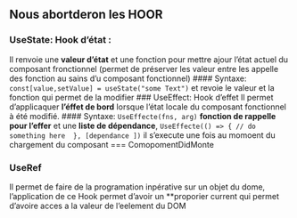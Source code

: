 ## Nous abortderon les HOOR 
### UseState: Hook d'état : 
Il renvoie une **valeur d'état** et une fonction pour mettre ajour l'état actuel du composant fronctionnel 
(permet de préserver les valeur entre les appelle des fonction au sains d'u composant fonctionnel)
#### Syntaxe:
`const[value,setValue] = useState("some Text")` et revoie le valeur et la fonction qui permet de la modifier 
### UseEffect: Hook d'effet 
Il permet d'applicaquer **l'éffet de bord** lorsque l'état locale du composant fonctionnel à été modifié.
#### Syntaxe:
`UseEffecte(fns, arg)` **fonction de rappelle pour l'effer**  et une **liste de dépendance**, 
`UseEffecte(() => {
// do something here 
}, [dependance ])
` il s'execute une fois au momoent du chargement du composant === ComopomentDidMonte

### UseRef 
Il permet de faire de la programation inpérative sur un objet du dome, l'application de ce Hook permet d'avoir un **proporier current 
qui permet d'avoire acces a la valeur de l'eelement du DOM
